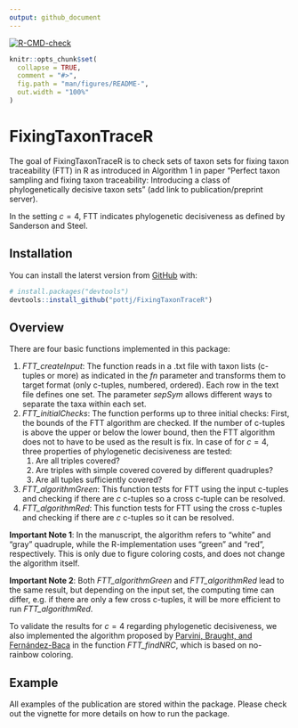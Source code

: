```yaml
---
output: github_document
---
```


<!-- README.md is generated from README.Rmd. Please edit that file -->

<!-- badges: start -->

[![R-CMD-check](https://github.com/pottj/FixingTaxonTraceR/actions/workflows/r.yml/badge.svg)](https://github.com/pottj/FixingTaxonTraceR/actions/workflows/r.yml)

<!-- badges: end -->

```r
knitr::opts_chunk$set(
  collapse = TRUE,
  comment = "#>",
  fig.path = "man/figures/README-",
  out.width = "100%"
)
```

# FixingTaxonTraceR

<!-- badges: start -->
<!-- badges: end -->

The goal of FixingTaxonTraceR is to check sets of taxon sets for fixing taxon traceability (FTT) in R as introduced in Algorithm 1 in paper "Perfect taxon sampling and fixing taxon traceability: Introducing a class of phylogenetically decisive taxon sets" (add link to publication/preprint server). 

In the setting $c=4$, FTT indicates phylogenetic decisiveness as defined by Sanderson and Steel.

## Installation

You can install the laterst version from [GitHub](https://github.com/) with:

``` r
# install.packages("devtools")
devtools::install_github("pottj/FixingTaxonTraceR")
```

## Overview 

There are four basic functions implemented in this package: 

1)  _FTT_createInput_: The function reads in a .txt file with taxon lists (c-tuples or more) as indicated in the _fn_ parameter and transforms them to target format (only c-tuples, numbered, ordered). Each row in the text file defines one set. The parameter _sepSym_ allows different ways to separate the taxa within each set. 
2)  _FTT_initialChecks_: The function performs up to three initial checks: First, the bounds of the FTT algorithm are checked. If the number of c-tuples is above the upper or below the lower bound, then the FTT algorithm does not to have to be used as the result is fix. In case of for $c=4$, three properties of phylogenetic decisiveness are tested: 
    1) Are all triples covered? 
    2) Are triples with simple covered covered by different quadruples? 
    3) Are all tuples sufficiently covered?
3)  _FTT_algorithmGreen_: This function tests for FTT using the input c-tuples and checking if there are $c$ c-tuples so a cross c-tuple can be resolved. 
4)  _FTT_algorithmRed_: This function tests for FTT using the cross c-tuples and checking if there are $c$ c-tuples so it can be resolved. 

**Important Note 1**: In the manuscript, the algorithm refers to "white" and "gray" quadruple, while the R-implementation uses "green" and "red", respectively. This is only due to figure coloring costs, and does not change the algorithm itself. 

**Important Note 2**: Both _FTT_algorithmGreen_ and _FTT_algorithmRed_ lead to the same result, but depending on the input set, the computing time can differ, e.g. if there are only a few cross c-tuples, it will be more efficient to run _FTT_algorithmRed_.

To validate the results for $c=4$ regarding phylogenetic decisiveness, we also implemented the algorithm proposed by [Parvini, Braught, and Fernández-Baca](https://dl.acm.org/doi/10.1007/978-3-030-57821-3_17) in the function _FTT_findNRC_, which is based on no-rainbow coloring. 
    
## Example

All examples of the publication are stored within the package. Please check out the vignette for more details on how to run the package. 
